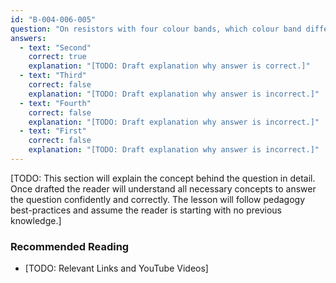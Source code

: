 ```yaml
---
id: "B-004-006-005"
question: "On resistors with four colour bands, which colour band differentiates two resistors rated at 33 ohms and 39 ohms respectively?"
answers:
  - text: "Second"
    correct: true
    explanation: "[TODO: Draft explanation why answer is correct.]"
  - text: "Third"
    correct: false
    explanation: "[TODO: Draft explanation why answer is incorrect.]"
  - text: "Fourth"
    correct: false
    explanation: "[TODO: Draft explanation why answer is incorrect.]"
  - text: "First"
    correct: false
    explanation: "[TODO: Draft explanation why answer is incorrect.]"
---
```


[TODO: This section will explain the concept behind the question in detail. Once drafted the reader will understand all necessary concepts to answer the question confidently and correctly. The lesson will follow pedagogy best-practices and assume the reader is starting with no previous knowledge.]

### Recommended Reading

- [TODO: Relevant Links and YouTube Videos]
